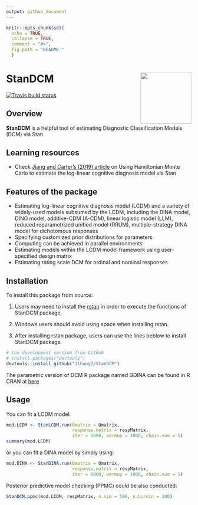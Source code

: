 ```yaml
---
output: github_document
---
```


```r
knitr::opts_chunk$set(
  echo = TRUE,
  collapse = TRUE,
  comment = "#>",
  fig.path = "README-"
  )
```

# StanDCM <a href='https://www.jihongzhang.org/rpackages/'><img src='man/figures/logo.png' align="right" height="139" /></a>

[![Travis build status](https://travis-ci.org/JihongZ/StanDCM.svg?branch=master)](https://travis-ci.org/JihongZ/StanDCM)

## Overview
__StanDCM__ is a helpful tool of estimating Diagnostic Classification Models (DCM) via Stan



## Learning resources

  - Check [Jiang and Carter’s (2019) article](https://doi.org/10.3758/s13428-018-1069-9) on Using Hamiltonian Monte Carlo to estimate the log-linear cognitive diagnosis model via Stan

## Features of the package

  - Estimating log-linear cognitive diagnosis model (LCDM) and a variety of widely-used models subsumed
    by the LCDM, including the DINA model, DINO model, additive-CDM (A-CDM), linear logistic model (LLM), reduced reparametrized unified model (RRUM), multiple-strategy DINA model
    for dichotomous responses
  - Specifying customized prior distributions for parameters
  - Computing can be achieved in parallel environments
  - Estimating models within the LCDM model framework using
    user-specified design matrix
  - Estimating rating scale DCM for ordinal and nominal responses

## Installation

To install this package from source:

1)  Users may need to install the
    [rstan](https://github.com/stan-dev/rstan/wiki/RStan-Getting-Started) in order to execute the functions of StanDCM package.

2)  Windows users should avoid using space when installing rstan.

3)  After installing rstan package, users can use the lines beblow to install StanDCM package.

<!-- end list -->

```r
# the development version from GitHub
# install.packages("devtools")
devtools::install_github("JihongZ/StanDCM")
```

The parametric version of DCM R package named GDINA can be found in R CRAN at
[here](https://CRAN.R-project.org/package=GDINA)

## Usage

You can fit a LCDM model:

```r
mod.LCDM <- StanLCDM.run(Qmatrix = Qmatrix,
                         response.matrix = respMatrix,
                         iter = 5000, warmup = 1000, chain.num = 5)
summary(mod.LCDM)
```

or you can fit a DINA model by simply using:

```r
mod.DINA <- StanDINA.run(Qmatrix = Qmatrix,
                         response.matrix = respMatrix,
                         iter = 5000, warmup = 1000, chain.num = 5)
```

Posterior predictive model checking (PPMC) could be also conducted:

```r
StanDCM.ppmc(mod.LCDM, respMatrix, n.sim = 500, n.burnin = 100)
```

